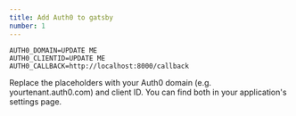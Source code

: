 ```yaml
---
title: Add Auth0 to gatsby
number: 1
---
```


```
AUTH0_DOMAIN=UPDATE ME
AUTH0_CLIENTID=UPDATE ME
AUTH0_CALLBACK=http://localhost:8000/callback
```

Replace the placeholders with your Auth0 domain (e.g. yourtenant.auth0.com) and client ID.
You can find both in your application's settings page.

